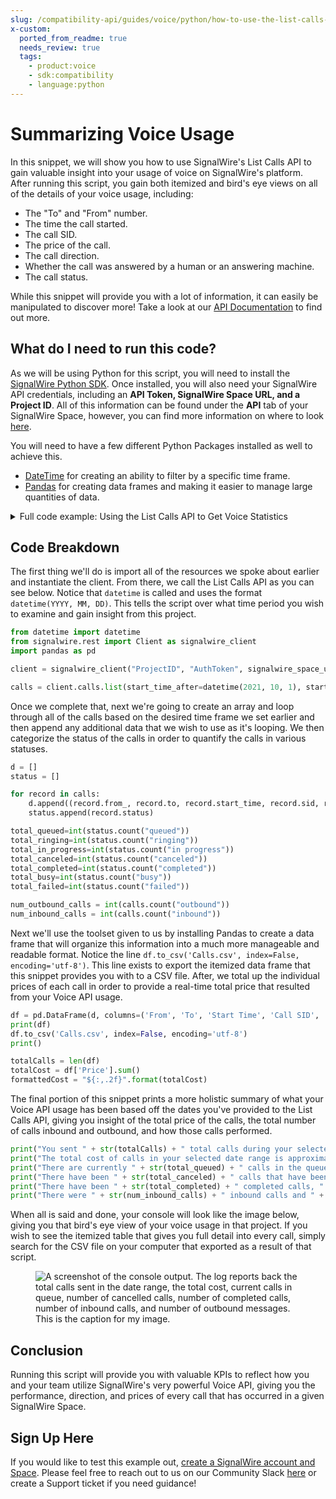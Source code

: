 ```yaml
---
slug: /compatibility-api/guides/voice/python/how-to-use-the-list-calls-api-to-get-statistics-python
x-custom:
  ported_from_readme: true
  needs_review: true
  tags:
    - product:voice
    - sdk:compatibility
    - language:python
---
```


# Summarizing Voice Usage

In this snippet, we will show you how to use SignalWire's List Calls API to gain valuable insight into your usage of voice on SignalWire's platform. After running this script, you gain both itemized and bird's eye views on all of the details of your voice usage, including:

- The "To" and "From" number.
- The time the call started.
- The call SID.
- The price of the call.
- The call direction.
- Whether the call was answered by a human or an answering machine.
- The call status.

While this snippet will provide you with a lot of information, it can easily be manipulated to discover more! Take a look at our [API Documentation](/rest/compatibility-api/endpoints/list-all-calls) to find out more.

## What do I need to run this code?

As we will be using Python for this script, you will need to install the [SignalWire Python SDK](/compatibility-api/sdks). Once installed, you will also need your SignalWire API credentials, including an **API Token, SignalWire Space URL, and a Project ID**. All of this information can be found under the **API** tab of your SignalWire Space, however, you can find more information on where to look [here](/platform/dashboard/get-started/explore).

You will need to have a few different Python Packages installed as well to achieve this.

- [DateTime](https://docs.python.org/3/library/datetime.html) for creating an ability to filter by a specific time frame.
- [Pandas](https://pandas.pydata.org/) for creating data frames and making it easier to manage large quantities of data.

<details>
  <summary>Full code example: Using the List Calls API to Get Voice Statistics</summary>

```python
from datetime import datetime
from signalwire.rest import Client as signalwire_client
import pandas as pd

client = signalwire_client("ProjectID", "AuthToken", signalwire_space_url='example.signalwire.com')

calls = client.calls.list(start_time_after=datetime(2021, 10, 1), start_time_before=datetime(2021, 10, 31))


d = []
status = []

for record in calls:
    d.append((record.from_, record.to, record.start_time, record.sid, record.price, record.direction, record.answered_by, record.status))
    status.append(record.status)

total_queued=int(status.count("queued"))
total_ringing=int(status.count("ringing"))
total_in_progress=int(status.count("in progress"))
total_canceled=int(status.count("canceled"))
total_completed=int(status.count("completed"))
total_busy=int(status.count("busy"))
total_failed=int(status.count("failed"))

num_outbound_calls = int(calls.count("outbound"))
num_inbound_calls = int(calls.count("inbound"))

df = pd.DataFrame(d, columns=('From', 'To', 'Start Time', 'Call SID',  'Price', 'Call Direction', 'Answered By', 'Call Status'))
print(df)
df.to_csv('Calls.csv', index=False, encoding='utf-8')
print()

totalCalls = len(df)
totalCost = df['Price'].sum()
formattedCost = "${:,.2f}".format(totalCost)

print("You sent " + str(totalCalls) + " total calls during your selected date range.")
print("The total cost of calls in your selected date range is approximately " + formattedCost + " USD.")
print("There are currently " + str(total_queued) + " calls in the queue, with " + str(total_ringing) + " currently ringing and " + str(total_in_progress) + " currently in progress.")
print("There have been " + str(total_canceled) + " calls that have been canceled.")
print("There have been " + str(total_completed) + " completed calls, " + str(total_busy) + " calls marked as busy, and " + str(total_failed) + " failed calls.")
print("There were " + str(num_inbound_calls) + " inbound calls and " + str(num_outbound_calls) + " outbound calls.")
```

</details>

## Code Breakdown

The first thing we'll do is import all of the resources we spoke about earlier and instantiate the client. From there, we call the List Calls API as you can see below. Notice that `datetime` is called and uses the format `datetime(YYYY, MM, DD)`. This tells the script over what time period you wish to examine and gain insight from this project.

```python
from datetime import datetime
from signalwire.rest import Client as signalwire_client
import pandas as pd

client = signalwire_client("ProjectID", "AuthToken", signalwire_space_url='example.signalwire.com')

calls = client.calls.list(start_time_after=datetime(2021, 10, 1), start_time_before=datetime(2021, 10, 31))
```

Once we complete that, next we're going to create an array and loop through all of the calls based on the desired time frame we set earlier and then append any additional data that we wish to use as it's looping. We then categorize the status of the calls in order to quantify the calls in various statuses.

```python
d = []
status = []

for record in calls:
    d.append((record.from_, record.to, record.start_time, record.sid, record.price, record.direction, record.answered_by, record.status))
    status.append(record.status)

total_queued=int(status.count("queued"))
total_ringing=int(status.count("ringing"))
total_in_progress=int(status.count("in progress"))
total_canceled=int(status.count("canceled"))
total_completed=int(status.count("completed"))
total_busy=int(status.count("busy"))
total_failed=int(status.count("failed"))

num_outbound_calls = int(calls.count("outbound"))
num_inbound_calls = int(calls.count("inbound"))
```

Next we'll use the toolset given to us by installing Pandas to create a data frame that will organize this information into a much more manageable and readable format. Notice the line `df.to_csv('Calls.csv', index=False, encoding='utf-8')`. This line exists to export the itemized data frame that this snippet provides you with to a CSV file. After, we total up the individual prices of each call in order to provide a real-time total price that resulted from your Voice API usage.

```python
df = pd.DataFrame(d, columns=('From', 'To', 'Start Time', 'Call SID',  'Price', 'Call Direction', 'Answered By', 'Call Status'))
print(df)
df.to_csv('Calls.csv', index=False, encoding='utf-8')
print()

totalCalls = len(df)
totalCost = df['Price'].sum()
formattedCost = "${:,.2f}".format(totalCost)
```

The final portion of this snippet prints a more holistic summary of what your Voice API usage has been based off the dates you've provided to the List Calls API, giving you insight of the total price of the calls, the total number of calls inbound and outbound, and how those calls performed.

```python
print("You sent " + str(totalCalls) + " total calls during your selected date range.")
print("The total cost of calls in your selected date range is approximately " + formattedCost + " USD.")
print("There are currently " + str(total_queued) + " calls in the queue, with " + str(total_ringing) + " currently ringing and " + str(total_in_progress) + " currently in progress.")
print("There have been " + str(total_canceled) + " calls that have been canceled.")
print("There have been " + str(total_completed) + " completed calls, " + str(total_busy) + " calls marked as busy, and " + str(total_failed) + " failed calls.")
print("There were " + str(num_inbound_calls) + " inbound calls and " + str(num_outbound_calls) + " outbound calls.")
```

When all is said and done, your console will look like the image below, giving you that bird's eye view of your voice usage in that project. If you wish to see the itemized table that gives you full detail into every call, simply search for the CSV file on your computer that exported as a result of that script.

<figure>
  <img
    className="img-800"
    src={require("./project-screenshot.webp").default}
    alt="A screenshot of the console output. The log reports back the total calls sent in the date range, the total cost, current calls in queue, number of cancelled calls, number of completed calls, number of inbound calls, and number of outbound messages."
  />
  <figcaption>This is the caption for my image.</figcaption>
</figure>

## Conclusion

Running this script will provide you with valuable KPIs to reflect how you and your team utilize SignalWire's very powerful Voice API, giving you the performance, direction, and prices of every call that has occurred in a given SignalWire Space.

## Sign Up Here

If you would like to test this example out, [create a SignalWire account and Space](https://signalwire.com/signups/new). Please feel free to reach out to us on our Community Slack [here](http://signalwire.community/) or create a Support ticket if you need guidance!
